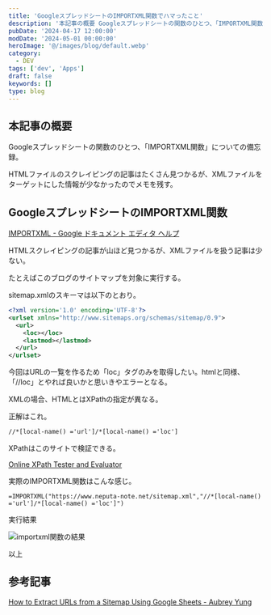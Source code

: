```yaml
---
title: 'GoogleスプレッドシートのIMPORTXML関数でハマったこと'
description: '本記事の概要 Googleスプレッドシートの関数のひとつ、「IMPORTXML関数」についての備忘録。HTMLファイルのスクレイピングの記事はたくさん見つかるが、XMLファイルをターゲットにした情報が少なかったのでメモを残す。'
pubDate: '2024-04-17 12:00:00'
modDate: '2024-05-01 00:00:00'
heroImage: '@/images/blog/default.webp'
category:
  - DEV
tags: ['dev', 'Apps']
draft: false
keywords: []
type: blog
---
```


## 本記事の概要

Googleスプレッドシートの関数のひとつ、「IMPORTXML関数」についての備忘録。

HTMLファイルのスクレイピングの記事はたくさん見つかるが、XMLファイルをターゲットにした情報が少なかったのでメモを残す。

## GoogleスプレッドシートのIMPORTXML関数

[IMPORTXML - Google ドキュメント エディタ ヘルプ](https://support.google.com/docs/answer/3093342?hl=ja)

HTMLスクレイピングの記事が山ほど見つかるが、XMLファイルを扱う記事は少ない。

たとえばこのブログのサイトマップを対象に実行する。

sitemap.xmlのスキーマは以下のとおり。

```xml sitemap.xml
<?xml version='1.0' encoding='UTF-8'?>
<urlset xmlns="http://www.sitemaps.org/schemas/sitemap/0.9">
  <url>
    <loc></loc>
    <lastmod></lastmod>
  </url>
</urlset>
```

今回はURLの一覧を作るため「loc」タグのみを取得したい。htmlと同様、「//loc」とやれば良いかと思いきやエラーとなる。

XMLの場合、HTMLとはXPathの指定が異なる。

正解はこれ。

```xml XPath
//*[local-name() ='url']/*[local-name() ='loc']
```

XPathはこのサイトで検証できる。

[Online XPath Tester and Evaluator](https://extendsclass.com/xpath-tester.html)

実際のIMPORTXML関数はこんな感じ。

```plaintext IMPORTXML
=IMPORTXML("https://www.neputa-note.net/sitemap.xml","//*[local-name() ='url']/*[local-name() ='loc']")
```

実行結果

![importxml関数の結果](@/images/blog/importxml-function.webp)

以上

## 参考記事

[How to Extract URLs from a Sitemap Using Google Sheets - Aubrey Yung](https://aubreyyung.com/extract-urls-from-sitemap/?utm_source=pocket_saves)
